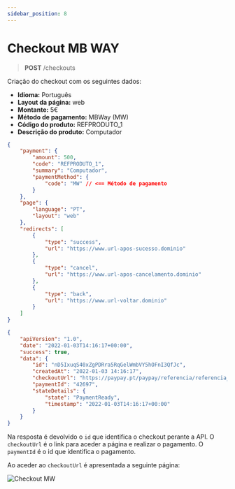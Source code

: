 ```yaml
---
sidebar_position: 8
---
```


# Checkout MB WAY

> **POST** /checkouts

Criação do checkout com os seguintes dados:

- **Idioma:** Português
- **Layout da página:** web
- **Montante:** 5€
- **Método de pagamento:** MBWay (MW)
- **Código do produto:** REFPRODUTO_1
- **Descrição do produto:** Computador


<Tabs>
<TabItem value="pedido" label="Pedido">

```json
{
	"payment": {
		"amount": 500,
		"code": "REFPRODUTO_1",
		"summary": "Computador",
		"paymentMethod": {
			"code": "MW" // <== Método de pagamento
		}
	},
	"page": {
		"language": "PT",
		"layout": "web"
	},
	"redirects": [
		{
			"type": "success",
			"url": "https://www.url-apos-sucesso.dominio"
		},
		{
			"type": "cancel",
			"url": "https://www.url-apos-cancelamento.dominio"
		},
		{
			"type": "back",
			"url": "https://www.url-voltar.dominio"
		}
	]
}
```

</TabItem>
<TabItem value="resposta" label="Resposta">

```json
{
	"apiVersion": "1.0",
	"date": "2022-01-03T14:16:17+00:00",
	"success": true,
	"data": {
		"id": "nD5IxuqS40xZgPDRra5RqGelWmbVY5hOFnI3QfJc",
		"createdAt": "2022-01-03 14:16:17",
		"checkoutUrl": "https://paypay.pt/paypay/referencia/referencia_c/pay/a04120574e15134a6352f9619ea6cfbf051c18e9/paypay/nD5IxuqS40xZgPDRra5RqGelWmbVY5hOFnI3QfJc",
		"paymentId": "42697",
		"stateDetails": {
			"state": "PaymentReady",
			"timestamp": "2022-01-03T14:16:17+00:00"
		}
	}
}
```

</TabItem>
</Tabs>

Na resposta é devolvido o `id` que identifica o checkout perante a API.
O `checkoutUrl` é o link para aceder a página e realizar o pagamento.
O `paymentId` é o id que identifica o pagamento.

Ao aceder ao `checkoutUrl` é apresentada a seguinte página:

![Checkout MW](../../../_media/checkout-mw.jpg)
